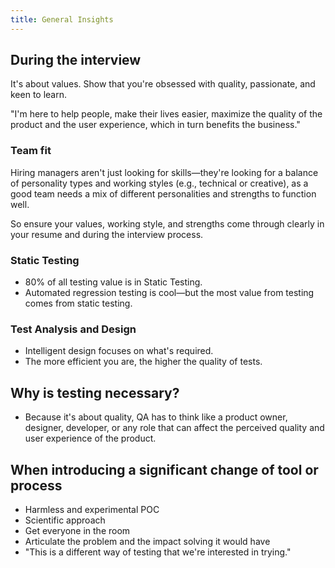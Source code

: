 ```yaml
---
title: General Insights
---
```

## During the interview

It's about values. Show that you're obsessed with quality, passionate, and keen to learn.

"I'm here to help people, make their lives easier, maximize the quality of the product and the user experience, which in turn benefits the business."

### Team fit

Hiring managers aren't just looking for skills—they're looking for a balance of personality types and working styles (e.g., technical or creative), as a good team needs a mix of different personalities and strengths to function well.

So ensure your values, working style, and strengths come through clearly in your resume and during the interview process.

### Static Testing

* 80% of all testing value is in Static Testing.
* Automated regression testing is cool—but the most value from testing comes from static testing.

### Test Analysis and Design

* Intelligent design focuses on what's required.
* The more efficient you are, the higher the quality of tests.

## Why is testing necessary?

* Because it's about quality, QA has to think like a product owner, designer, developer, or any role that can affect the perceived quality and user experience of the product.

## When introducing a significant change of tool or process

- Harmless and experimental POC
- Scientific approach
- Get everyone in the room
- Articulate the problem and the impact solving it would have
- "This is a different way of testing that we're interested in trying."